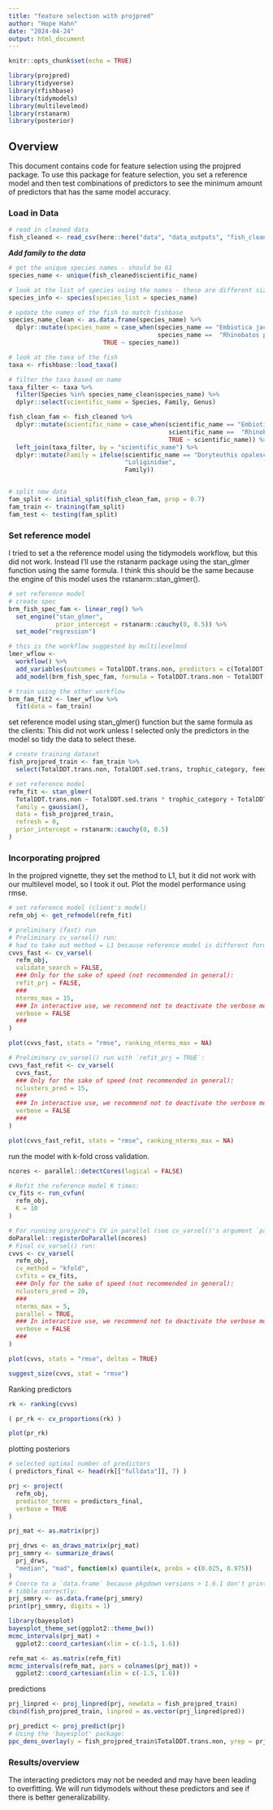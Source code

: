 ```yaml
---
title: "feature selection with projpred"
author: "Hope Hahn"
date: "2024-04-24"
output: html_document
---
```


```r
knitr::opts_chunk$set(echo = TRUE)

library(projpred)
library(tidyverse)
library(rfishbase)
library(tidymodels)
library(multilevelmod)
library(rstanarm)
library(posterior)
``` 

## Overview

This document contains code for feature selection using the projpred package. To use this package for feature selection, you set a reference model and then test combinations of predictors to see the minimum amount of predictors that has the same model accuracy.

### Load in Data

```r
# read in cleaned data
fish_cleaned <- read_csv(here::here("data", "data_outputs", "fish_clean.csv"))
```

***Add family to the data***

```r
# get the unique species names - should be 61
species_name <- unique(fish_cleaned$scientific_name)

# look at the list of species using the names - these are different sizes
species_info <- species(species_list = species_name)

# update the names of the fish to match fishbase
species_name_clean <- as.data.frame(species_name) %>% 
  dplyr::mutate(species_name = case_when(species_name == "Embiotica jacksoni" ~ "Embiotoca jacksoni",
                                         species_name ==  "Rhinobatos productus" ~ "Pseudobatos productus",
                          TRUE ~ species_name))

# look at the taxa of the fish 
taxa <- rfishbase::load_taxa()

# filter the taxa based on name 
taxa_filter <- taxa %>% 
  filter(Species %in% species_name_clean$species_name) %>% 
  dplyr::select(scientific_name = Species, Family, Genus)

fish_clean_fam <- fish_cleaned %>% 
  dplyr::mutate(scientific_name = case_when(scientific_name == "Embiotica jacksoni" ~ "Embiotoca jacksoni",
                                            scientific_name ==  "Rhinobatos productus" ~ "Pseudobatos productus",
                                            TRUE ~ scientific_name)) %>%
  left_join(taxa_filter, by = "scientific_name") %>% 
  dplyr::mutate(Family = ifelse(scientific_name == "Doryteuthis opalescens",
                                "Loliginidae",
                                Family))


# split new data
fam_split <- initial_split(fish_clean_fam, prop = 0.7)
fam_train <- training(fam_split)
fam_test <- testing(fam_split)
```

### Set reference model 

I tried to set a the reference model using the tidymodels workflow, but this did not work. Instead I'll use the rstanarm package using the stan_glmer function using the same formula. I think this should be the same because the engine of this model uses the rstanarm::stan_glmer(). 

```r
# set reference model
# create spec
brm_fish_spec_fam <- linear_reg() %>% 
  set_engine("stan_glmer",  
             prior_intercept = rstanarm::cauchy(0, 0.5)) %>%
  set_mode("regression")

# this is the workflow suggested by multilevelmod 
lmer_wflow <- 
  workflow() %>% 
  add_variables(outcomes = TotalDDT.trans.non, predictors = c(TotalDDT.sed.trans, trophic_category, TotalDDT.sed.trans, feeding_position, Year, Family)) %>% 
  add_model(brm_fish_spec_fam, formula = TotalDDT.trans.non ~ TotalDDT.sed.trans * trophic_category + TotalDDT.sed.trans * feeding_position + Year + (1|Family))

# train using the other workflow
brm_fam_fit2 <- lmer_wflow %>% 
  fit(data = fam_train) 
```

set reference model using stan_glmer() function but the same formula as the clients: 
This did not work unless I selected only the predictors in the model so tidy the data to select these.

```r
# create training dataset 
fish_projpred_train <- fam_train %>% 
  select(TotalDDT.trans.non, TotalDDT.sed.trans, trophic_category, feeding_position, Year, Family)

# set reference model
refm_fit <- stan_glmer(
  TotalDDT.trans.non ~ TotalDDT.sed.trans * trophic_category + TotalDDT.sed.trans * feeding_position + Year + (1|Family),
  family = gaussian(),
  data = fish_projpred_train,
  refresh = 0,
  prior_intercept = rstanarm::cauchy(0, 0.5)
)
```

### Incorporating projpred

In the projpred vignette, they set the method to L1, but it did not work with our multilevel model, so I took it out.
Plot the model performance using rmse. 

```r
# set reference model (client's model)
refm_obj <- get_refmodel(refm_fit)

# preliminary (fast) run
# Preliminary cv_varsel() run:
# had to take out method = L1 because reference model is different format
cvvs_fast <- cv_varsel(
  refm_obj,
  validate_search = FALSE,
  ### Only for the sake of speed (not recommended in general):
  refit_prj = FALSE,
  ###
  nterms_max = 15,
  ### In interactive use, we recommend not to deactivate the verbose mode:
  verbose = FALSE
  ### 
)

plot(cvvs_fast, stats = "rmse", ranking_nterms_max = NA)
```

```r
# Preliminary cv_varsel() run with `refit_prj = TRUE`:
cvvs_fast_refit <- cv_varsel(
  cvvs_fast,
  ### Only for the sake of speed (not recommended in general):
  nclusters_pred = 15,
  ###
  ### In interactive use, we recommend not to deactivate the verbose mode:
  verbose = FALSE
  ### 
)

plot(cvvs_fast_refit, stats = "rmse", ranking_nterms_max = NA)
```

run the model with k-fold cross validation.
```r
ncores <- parallel::detectCores(logical = FALSE)

# Refit the reference model K times:
cv_fits <- run_cvfun(
  refm_obj,
  K = 10
)

```

```r
# For running projpred's CV in parallel (see cv_varsel()'s argument `parallel`):
doParallel::registerDoParallel(ncores)
# Final cv_varsel() run:
cvvs <- cv_varsel(
  refm_obj,
  cv_method = "kfold",
  cvfits = cv_fits,
  ### Only for the sake of speed (not recommended in general):
  nclusters_pred = 20,
  ###
  nterms_max = 5,
  parallel = TRUE,
  ### In interactive use, we recommend not to deactivate the verbose mode:
  verbose = FALSE
  ### 
)

plot(cvvs, stats = "rmse", deltas = TRUE)

suggest_size(cvvs, stat = "rmse")
```

Ranking predictors

```r
rk <- ranking(cvvs)

( pr_rk <- cv_proportions(rk) )

plot(pr_rk)
```

plotting posteriors

```r
# selected optimal number of predictors
( predictors_final <- head(rk[["fulldata"]], 7) )

prj <- project(
  refm_obj,
  predictor_terms = predictors_final,
  verbose = TRUE
)

prj_mat <- as.matrix(prj)

prj_drws <- as_draws_matrix(prj_mat)
prj_smmry <- summarize_draws(
  prj_drws,
  "median", "mad", function(x) quantile(x, probs = c(0.025, 0.975))
)
# Coerce to a `data.frame` because pkgdown versions > 1.6.1 don't print the
# tibble correctly:
prj_smmry <- as.data.frame(prj_smmry)
print(prj_smmry, digits = 1)

library(bayesplot)
bayesplot_theme_set(ggplot2::theme_bw())
mcmc_intervals(prj_mat) +
  ggplot2::coord_cartesian(xlim = c(-1.5, 1.6))

refm_mat <- as.matrix(refm_fit)
mcmc_intervals(refm_mat, pars = colnames(prj_mat)) +
  ggplot2::coord_cartesian(xlim = c(-1.5, 1.6))
```

predictions
```r

prj_linpred <- proj_linpred(prj, newdata = fish_projpred_train)
cbind(fish_projpred_train, linpred = as.vector(prj_linpred$pred))

prj_predict <- proj_predict(prj)
# Using the 'bayesplot' package:
ppc_dens_overlay(y = fish_projpred_train$TotalDDT.trans.non, yrep = prj_predict)
```

### Results/overview

The interacting predictors may not be needed and may have been leading to overfitting. We will run tidymodels without these predictors and see if there is better generalizability. 
